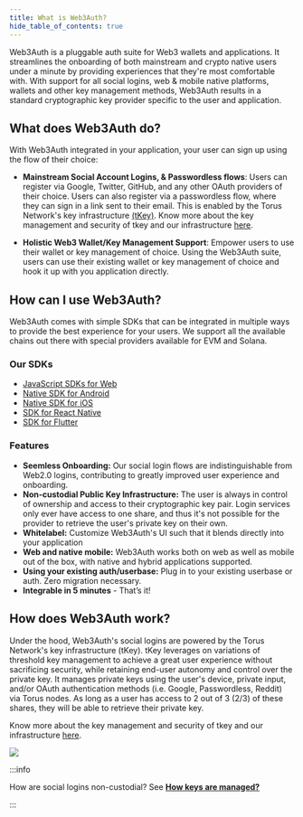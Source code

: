 ```yaml
---
title: What is Web3Auth?
hide_table_of_contents: true
---
```



Web3Auth is a pluggable auth suite for Web3 wallets and applications. It streamlines the onboarding of both mainstream and crypto native users under a
minute by providing experiences that they're most comfortable with. With support for all social logins, web & mobile native platforms, wallets and
other key management methods, Web3Auth results in a standard cryptographic key provider specific to the user and application.

## What does Web3Auth do?

With Web3Auth integrated in your application, your user can sign up using the flow of their choice:

- **Mainstream Social Account Logins, & Passwordless flows**: Users can register via Google, Twitter, GitHub, and any other OAuth providers of their
  choice. Users can also register via a passwordless flow, where they can sign in a link sent to their email. This is enabled by the Torus Network's
  key infrastructure [(tKey)](https://github.com/tkey/tkey). Know more about the key management and security of tkey and our infrastructure
  [here](./key-management-and-security.mdx).

- **Holistic Web3 Wallet/Key Management Support**: Empower users to use their wallet or key management of choice. Using the Web3Auth suite, users can
  use their existing wallet or key management of choice and hook it up with you application directly.

<ModalAnim />

## How can I use Web3Auth?

Web3Auth comes with simple SDKs that can be integrated in multiple ways to provide the best experience for your users. We support all the available
chains out there with special providers available for EVM and Solana.

### Our SDKs

- [JavaScript SDKs for Web](./api-reference/web/choosesdk.mdx)
- [Native SDK for Android](./api-reference/android/setting-up.mdx)
- [Native SDK for iOS](./api-reference/ios/setting-up.mdx)
- [SDK for React Native](./api-reference/react-native/setting-up.mdx)
- [SDK for Flutter](./api-reference/flutter/setting-up.mdx)

### Features

- **Seemless Onboarding:** Our social login flows are indistinguishable from Web2.0 logins, contributing to greatly improved user experience and
  onboarding.
- **Non-custodial Public Key Infrastructure:** The user is always in control of ownership and access to their cryptographic key pair. Login services
  only ever have access to one share, and thus it's not possible for the provider to retrieve the user's private key on their own.
- **Whitelabel:** Customize Web3Auth's UI such that it blends directly into your application
- **Web and native mobile:** Web3Auth works both on web as well as mobile out of the box, with native and hybrid applications supported.
- **Using your existing auth/userbase:** Plug in to your existing userbase or auth. Zero migration necessary.
- **Integrable in 5 minutes** - That’s it!

## How does Web3Auth work?

Under the hood, Web3Auth's social logins are powered by the Torus Network's key infrastructure (tKey). tKey leverages on variations of threshold key
management to achieve a great user experience without sacrificing security, while retaining end-user autonomy and control over the private key. It
manages private keys using the user's device, private input, and/or OAuth authentication methods (i.e. Google, Passwordless, Reddit) via Torus nodes.
As long as a user has access to 2 out of 3 (2/3) of these shares, they will be able to retrieve their private key.

Know more about the key management and security of tkey and our infrastructure [here](./technical-architecture).

<div style={{ flexBasis: "300px", flexGrow: "1", textAlign: "center" }}>
  <img src="/contents/keyshares.png" style={{ alignSelf: "center", maxWidth: "100%" }} />
</div>

:::info

How are social logins non-custodial? See [**How keys are managed?**](./how-web3auth-works)

:::
